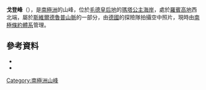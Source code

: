{{coord|72|26|S|0|32|E|display=title|type:mountain_source:GNIS}}

'''戈登峰'''（{{lang-de|Gordon Peak}}），是[[南極洲|南極洲]]的山峰，位於[[毛德皇后地|毛德皇后地]]的[[瑪塔公主海岸|瑪塔公主海岸]]，處於[[羅賓高地|羅賓高地]]西北端，屬於[[斯維爾德魯普山脈|斯維爾德魯普山脈]]的一部分，由[[德國|德國]]的探險隊拍攝空中照片，現時由[[南極條約體系|南極條約體系]]管理。

==參考資料==
*{{cite gnis | type = antarid | id = 5849| name = Gordon Peak | accessdate = 2012-04-30}}
*{{usgs-gazetteer|id=5849}}

{{Antarctica-geo-stub}}
[[Category:南極洲山峰|Category:南極洲山峰]]